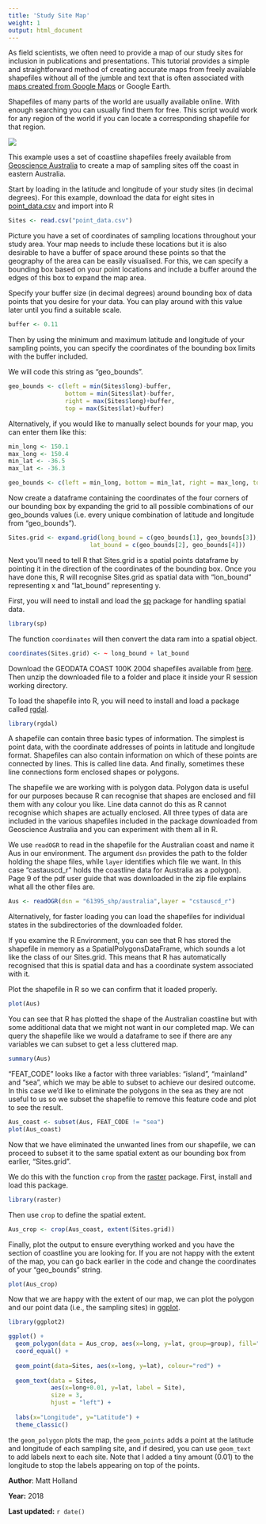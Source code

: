 ```yaml
---
title: 'Study Site Map'
weight: 1
output: html_document
---
```


As field scientists, we often need to provide a map of our study sites for inclusion in publications and presentations. This tutorial provides a simple and straightforward method of creating accurate maps from freely available shapefiles without all of the jumble and text that is often associated with [maps created from Google Maps](http://environmentalcomputing.net/making-simple-maps/) or Google Earth. 

Shapefiles of many parts of the world are usually available online. With enough searching you can usually find them for free. This script would work for any region of the world if you can locate a corresponding shapefile for that region.

![](Ocean_sampling.jpg)

This example uses a set of coastline shapefiles freely available from [Geoscience Australia](http://www.ga.gov.au/) to create a map of sampling sites off the coast in eastern Australia. 

Start by loading in the latitude and longitude of your study sites (in decimal degrees). For this example, download the data for eight sites in [point_data.csv](http://environmentalcomputing.net/wp-content/uploads/2018/03/point_data.csv) and import into R

```r
Sites <- read.csv("point_data.csv")
```

Picture you have a set of coordinates of sampling locations throughout your study area. Your map needs to include these locations but it is also desirable to have a buffer of space around these points so that the geography of the area can be easily visualised. For this, we can specify a bounding box based on your point locations and include a buffer around the edges of this box to expand the map area.

Specify your buffer size (in decimal degrees) around bounding box of data points that you desire for your data. You can play around with this value later until you find a suitable scale.

```r
buffer <- 0.11
```

Then by using the minimum and maximum latitude and longitude of your sampling points, you can specify the coordinates of the bounding box limits with the buffer included. 

We will code this string as "geo_bounds".

```r
geo_bounds <- c(left = min(Sites$long)-buffer, 
                bottom = min(Sites$lat)-buffer, 
                right = max(Sites$long)+buffer, 
                top = max(Sites$lat)+buffer)
```

Alternatively, if you would like to manually select bounds for your map, you can enter them like this:

```r
min_long <- 150.1
max_long <- 150.4
min_lat <- -36.5
max_lat <- -36.3

geo_bounds <- c(left = min_long, bottom = min_lat, right = max_long, top = max_lat)
```

Now create a dataframe containing the coordinates of the four corners of our bounding box by expanding the grid to all possible combinations of our geo_bounds values (i.e. every unique combination of latitude and longitude from "geo_bounds").

```r
Sites.grid <- expand.grid(long_bound = c(geo_bounds[1], geo_bounds[3]), 
                       lat_bound = c(geo_bounds[2], geo_bounds[4]))
```

Next you'll need to tell R that Sites.grid is a spatial points dataframe by pointing it in the direction of the coordinates of the bounding box. Once you have done this, R will recognise Sites.grid as spatial data with "lon_bound" representing x and "lat_bound" representing y.

First, you will need to install and load the [sp](https://cran.r-project.org/web/packages/sp/index.html) package for handling spatial data.

```r
library(sp)
```

The function `coordinates` will then convert the data ram into a spatial object.

```r
coordinates(Sites.grid) <- ~ long_bound + lat_bound
```

Download the GEODATA COAST 100K 2004 shapefiles available from [here](https://data.gov.au/dataset/geodata-coast-100k-2004/resource/455ee5c6-2862-445e-8fbe-604476926b4c). Then unzip the downloaded file to a folder and place it inside your R session working directory.

To load the shapefile into R, you will need to install and load a package called [rgdal](https://cran.r-project.org/web/packages/rgdal/index.html).

```r
library(rgdal)
```

A shapefile can contain three basic types of information. The simplest is point data, with the coordinate addresses of points in latitude and longitude format. Shapefiles can also contain information on which of these points are connected by lines. This is called line data. And finally, sometimes these line connections form enclosed shapes or polygons. 

The shapefile we are working with is polygon data. Polygon data is useful for our purposes because R can recognise that shapes are enclosed and fill them with any colour you like. Line data cannot do this as R cannot recognise which shapes are actually enclosed. All three types of data are included in the various shapefiles included in the package downloaded from Geoscience Australia and you can experiment with them all in R.  

We use `readOGR` to read in the shapefile for the Australian coast and name it Aus in our environment. The argument `dsn` provides the path to the folder holding the shape files, while `layer` identifies which file we want. In this case "castauscd_r" holds the coastline data for Australia as a polygon). Page 9 of the pdf user guide that was downloaded in the zip file explains what all the other files are. 

```r
Aus <- readOGR(dsn = "61395_shp/australia",layer = "cstauscd_r")
```

Alternatively, for faster loading you can load the shapefiles for individual states in the subdirectories of the downloaded folder. 

If you examine the R Environment, you can see that R has stored the shapefile in memory as a SpatialPolygonsDataFrame, which sounds a lot like the class of our Sites.grid. This means that R has automatically recognised that this is spatial data and has a coordinate system associated with it.

Plot the shapefile in R so we can confirm that it loaded properly.

```r
plot(Aus)
```

You can see that R has plotted the shape of the Australian coastline but with some additional data that we might not want in our completed map. We can query the shapefile like we would a dataframe to see if there are any variables we can subset to get a less cluttered map.

```r
summary(Aus)
```

"FEAT_CODE" looks like a factor with three variables: "island", "mainland" and "sea", which we may be able to subset to achieve our desired outcome. In this case we'd like to eliminate the polygons in the sea as they are not useful to us so we subset the shapefile to remove this feature code and plot to see the result.  

```r
Aus_coast <- subset(Aus, FEAT_CODE != "sea")
plot(Aus_coast)
```

Now that we have eliminated the unwanted lines from our shapefile, we can proceed to subset it to the same spatial extent as our bounding box from earlier, "Sites.grid". 

We do this with the function `crop` from the [raster](https://cran.r-project.org/web/packages/raster/index.html) package. First, install and load this package.

```r
library(raster)
```

Then use `crop` to define the spatial extent.

```r
Aus_crop <- crop(Aus_coast, extent(Sites.grid))
```

Finally, plot the output to ensure everything worked and you have the section of coastline you are looking for. If you are not happy with the extent of the map, you can go back earlier in the code and change the coordinates of your "geo_bounds" string.

```r
plot(Aus_crop)
```

Now that we are happy with the extent of our map, we can plot the polygon and our point data (i.e., the sampling sites) in [ggplot](http://ggplot2.tidyverse.org/reference/).

```r
library(ggplot2)
```


```r
ggplot() + 
  geom_polygon(data = Aus_crop, aes(x=long, y=lat, group=group), fill="forestgreen", colour="black") +
  coord_equal() +
  
  geom_point(data=Sites, aes(x=long, y=lat), colour="red") +
  
  geom_text(data = Sites, 
            aes(x=long+0.01, y=lat, label = Site),
            size = 3,
            hjust = "left") +
  
  labs(x="Longitude", y="Latitude") +
  theme_classic()
```


the `geom_polygon` plots the map, the `geom_points` adds a point at the latitude and longitude of each sampling site, and if desired, you can use `geom_text` to add labels next to each site. Note that I added a tiny amount (0.01) to the longitude to stop the labels appearing on top of the points.

**Author**: Matt Holland

**Year:** 2018

**Last updated:** `r date()`


